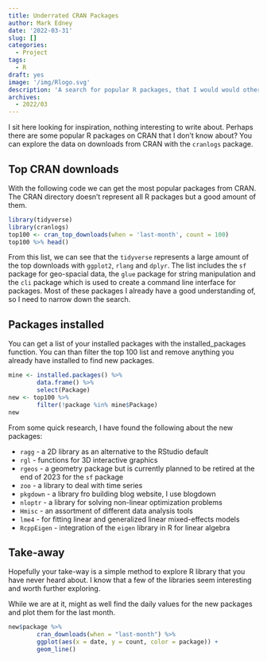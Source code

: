 ```yaml
---
title: Underrated CRAN Packages
author: Mark Edney
date: '2022-03-31'
slug: []
categories:
  - Project
tags:
  - R
draft: yes
image: '/img/Rlogo.svg'
description: 'A search for popular R packages, that I would would otherwise miss.'
archives:
  - 2022/03
---
```


I sit here looking for inspiration, nothing interesting to write about. Perhaps there are some popular R packages on CRAN that I don't know about? You can explore the data on downloads from CRAN with the `cranlogs` package. 

## Top CRAN downloads

With the following code we can get the most popular packages from CRAN. The CRAN directory doesn't represent all R packages but a good amount of them. 

```r
library(tidyverse)
library(cranlogs)
top100 <- cran_top_downloads(when = 'last-month', count = 100)
top100 %>% head()
```
From this list, we can see that the `tidyverse` represents a large amount of the top downloads with `ggplot2`, `rlang` and `dplyr`. The list includes the `sf` package for geo-spacial data, the `glue` package for string manipulation and the `cli` package which is used to create a command line interface for packages. Most of these packages I already have a good understanding of, so I need to narrow down the search.

## Packages installed

You can get a list of your installed packages with the installed_packages function. You can than filter the top 100 list and remove anything you already have installed to find new packages. 

```r
mine <- installed.packages() %>%
        data.frame() %>%
        select(Package)
new <- top100 %>%
        filter(!package %in% mine$Package)
new
```

From some quick research, I have found the following about the new packages:

*  `ragg` - a 2D library as an alternative to the RStudio default
*  `rgl` - functions for 3D interactive graphics
*  `rgeos` - a geometry package but is currently planned to be retired at the end of 2023 for the `sf` package 
*  `zoo` - a library to deal with time series
*  `pkgdown` - a library fro building blog website, I use blogdown
*  `nloptr` - a library for solving non-linear optimization problems
*  `Hmisc` - an assortment of different data analysis tools
*  `lme4` - for fitting linear and generalized linear mixed-effects models
*  `RcppEigen` - integration of the `eigen` library in R for linear algebra 

## Take-away

Hopefully your take-way is a simple method to explore R library that you have never heard about. I know that a few of the libraries seem interesting and worth further exploring. 

While we are at it, might as well find the daily values for the new packages and plot them for the last month. 

```r
new$package %>%
        cran_downloads(when = "last-month") %>%
        ggplot(aes(x = date, y = count, color = package)) +
        geom_line()
        
```